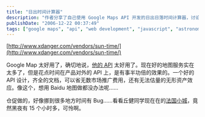 ```yaml
---
title: "日出时间计算器"
description: "作者分享了自己使用 Google Maps API 开发的日出日落时间计算器，讨论了好的 API 设计对产品推广的重要性，并提到计算器存在一些 bug。"
publishDate: "2006-12-22 00:37:49"
tags: ["google maps", "api", "web development", "javascript", "astronomy", "tools", "tech"]
---
```


[http://www.xdanger.com/vendors/sun-time/](http://www.xdanger.com/vendors/sun-time/)

Google Map 太好用了，确切地说，[他的 API](http://www.google.com/apis/maps/) 太好用了。现在好的地图服务实在太多了，但是花点时间在产品对外的 API 上，是有事半功倍的效果的。一个好的 API 设计，齐全的文档，可以省无数市场推广费用，还有无法估量的无形资产效应。像这个，想用 Baidu 地图做都没办法呢……

仓促做的，好像挪到很多地方时间有 Bug……看看丘健同学现在在的[法国小城](http://www.xdanger.com/vendors/sun-time/45.43785146,4.39315796)，竟然黑夜有 15 个小时多，可怜啊。
